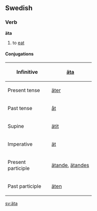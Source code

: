 ==Swedish==
===Verb===
'''äta'''
#to [[eat]]

====Conjugations====
{| border=1 cellspacing=0
|- align=center
! width=125 bgcolor="#FFFFF0" | Infinitive
| [[äta]]
|- align=center
! width=125 bgcolor="#FFFFF0" | Present tense
| [[äter]]
|- align=center
! width=125 bgcolor="#FFFFF0" | Past tense
| [[åt]]
|- align=center
! width=125 bgcolor="#FFFFF0" | Supine
| [[ätit]]
|- align=center
! width=125 bgcolor="#FFFFF0" | Imperative
| [[ät]]
|- align=center
! width=125 bgcolor="#FFFFF0" | Present participle
| colspan=2 | [[ätande]], [[ätandes]]
|- align=center
! width=125 bgcolor="#FFFFF0" | Past participle
| colspan=2 | [[äten]]
|}
[[sv:äta]]